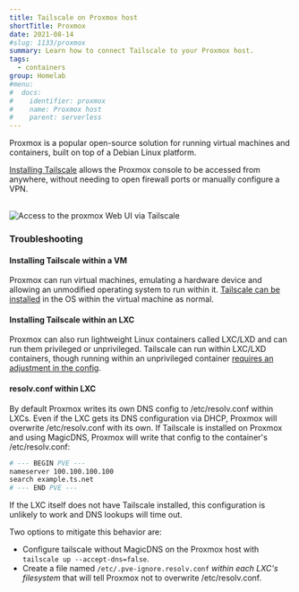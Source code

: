 ```yaml
---
title: Tailscale on Proxmox host
shortTitle: Proxmox
date: 2021-08-14
#slug: 1133/proxmox
summary: Learn how to connect Tailscale to your Proxmox host.
tags:
  - containers
group: Homelab
#menu:
#  docs:
#    identifier: proxmox
#    name: Proxmox host
#    parent: serverless
---
```


Proxmox is a popular open-source solution for running virtual machines and containers,
built on top of a Debian Linux platform.

[Installing Tailscale](https://tailscale.com/kb/1031/install-linux/) allows the Proxmox
console to be accessed from anywhere, without needing to open firewall ports or manually
configure a VPN.

<br />
<Image
  height={410}
  src="/images/solutions/proxmox/proxmox.png"
  alt="Access to the proxmox Web UI via Tailscale"
  width={1234}
/>

### Troubleshooting

#### Installing Tailscale within a VM

Proxmox can run virtual machines, emulating a hardware device and allowing an unmodified
operating system to run within it. [Tailscale can be installed](https://tailscale.com/kb/install/)
in the OS within the virtual machine as normal.

#### Installing Tailscale within an LXC

Proxmox can also run lightweight Linux containers called LXC/LXD and can run them privileged
or unprivileged. Tailscale can run within LXC/LXD containers, though running within an
unprivileged container [requires an adjustment in the config](https://tailscale.com/kb/1130/lxc-unprivileged/).

#### resolv.conf within LXC

By default Proxmox writes its own DNS config to /etc/resolv.conf within LXCs. Even if the LXC gets
its DNS configuration via DHCP, Proxmox will overwrite /etc/resolv.conf with its own.
If Tailscale is installed on Proxmox and using MagicDNS, Proxmox will write that config to
the container's /etc/resolv.conf:

```sh
# --- BEGIN PVE ---
nameserver 100.100.100.100
search example.ts.net
# --- END PVE ---
```

If the LXC itself does not have Tailscale installed, this configuration is unlikely to work and
DNS lookups will time out.

Two options to mitigate this behavior are:

- Configure tailscale without MagicDNS on the Proxmox host with `tailscale up --accept-dns=false`.
- Create a file named `/etc/.pve-ignore.resolv.conf` _within each LXC's filesystem_ that will tell
  Proxmox not to overwrite /etc/resolv.conf.
